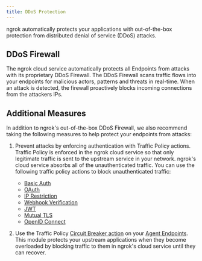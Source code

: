 ```yaml
---
title: DDoS Protection
---
```


ngrok automatically protects your applications with out-of-the-box protection
from distributed denial of service (DDoS) attacks.

## DDoS Firewall

The ngrok cloud service automatically protects all Endpoints from attacks with
its proprietary DDoS Firewall. The DDoS Firewall scans traffic flows into your
endpoints for malicious actors, patterns and threats in real-time. When an
attack is detected, the firewall proactively blocks incoming connections from
the attackers IPs.

## Additional Measures

In addition to ngrok's out-of-the-box DDoS Firewall, we also recommend taking
the following measures to help protect your endpoints from attacks:

1. Prevent attacks by enforcing authentication with Traffic Policy actions.
   Traffic Policy is enforced in the ngrok cloud service so that only
   legitimate traffic is sent to the upstream service in your network. ngrok's
   cloud service absorbs all of the unauthenticated traffic. You can use the
   following traffic policy actions to block unauthenticated traffic:
   - [Basic Auth](/traffic-policy/actions/basic-auth)
   - [OAuth](/traffic-policy/actions/oauth)
   - [IP Restriction](/traffic-policy/actions/restrict-ips/)
   - [Webhook Verification](/traffic-policy/actions/verify-webhook/)
   - [JWT](/traffic-policy/actions/jwt-validation/)
   - [Mutual TLS](/traffic-policy/actions/terminate-tls/)
   - [OpenID Connect](/traffic-policy/actions/oidc/)

1. Use the Traffic Policy [Circuit Breaker
   action](/traffic-policy/actions/circuit-breaker/) on your [Agent
   Endpoints](/universal-gateway/agent-endpoints). This module protects your
   upstream applications when they become overloaded by blocking traffic to them
   in ngrok's cloud service until they can recover.
